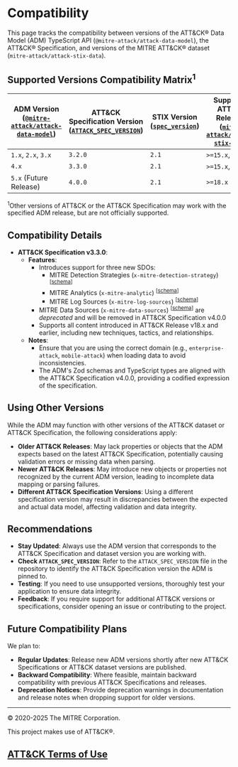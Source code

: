 
# Compatibility

<WorkInProgressNotice />

This page tracks the compatibility between versions of the ATT&CK® Data Model (ADM) TypeScript API (`@mitre-attack/attack-data-model`), the ATT&CK® Specification, and versions of the MITRE ATT&CK® dataset (`mitre-attack/attack-stix-data`).

## Supported Versions Compatibility Matrix<sup>1</sup>

| ADM Version ([`@mitre-attack/attack-data-model`](npmjs.com/package/@mitre-attack/attack-data-model)) | ATT&CK Specification Version ([`ATTACK_SPEC_VERSION`](https://github.com/mitre-attack/attack-data-model/blob/main/ATTACK_SPEC_VERSION)) | STIX Version ([`spec_version`](https://oasis-open.github.io/cti-documentation/resources#stix-21-specification)) | Supported ATT&CK Releases ([`mitre-attack/attack-stix-data`](https://github.com/mitre-attack/attack-stix-data/)) |
|-------------------------------------------------|------------------------------------------------------|-------------------------------|-------------------------------------------------------------|
| `1.x`, `2.x`, `3.x`                                   | `3.2.0`                                                | `2.1`                           | `>=15.x`, `<=17.x`                                              |
| `4.x`                                             | `3.3.0`                                                | `2.1`                           | `>=15.x`, `<=18.x`                                              |
| `5.x` (Future Release)                            | `4.0.0`                                                | `2.1`                           | `>=18.x`                                                      |

<sup>1</sup>Other versions of ATT&CK or the ATT&CK Specification may work with the specified ADM release, but are not officially supported.
## Compatibility Details

- **ATT&CK Specification v3.3.0**:
  - **Features**:
    - Introduces support for three new SDOs:
      - MITRE Detection Strategies (`x-mitre-detection-strategy`) <sup>[[schema](../src/schemas/sdo/detection-strategy.schema.ts)]</sup>
      - MITRE Analytics (`x-mitre-analytic`) <sup>[[schema](../src/schemas/sdo/analytic.schema.ts)]</sup>
      - MITRE Log Sources (`x-mitre-log-sources`) <sup>[[schema](../src/schemas/sdo/log-source.schema.ts)]</sup>
    - MITRE Data Sources (`x-mitre-data-sources`) <sup>[[schema](../src/schemas/sdo/data-source.schema.ts)]</sup> are _deprecated_ and will be removed in ATT&CK Specification v4.0.0
    - Supports all content introduced in ATT&CK Release v18.x and earlier, including new techniques, tactics, and relationships.
  - **Notes**:
    - Ensure that you are using the correct domain (e.g., `enterprise-attack`, `mobile-attack`) when loading data to avoid inconsistencies.
    - The ADM's Zod schemas and TypeScript types are aligned with the ATT&CK Specification v4.0.0, providing a codified expression of the specification.

## Using Other Versions

While the ADM may function with other versions of the ATT&CK dataset or ATT&CK Specification, the following considerations apply:

- **Older ATT&CK Releases**: May lack properties or objects that the ADM expects based on the latest ATT&CK Specification, potentially causing validation errors or missing data when parsing.
- **Newer ATT&CK Releases**: May introduce new objects or properties not recognized by the current ADM version, leading to incomplete data mapping or parsing failures.
- **Different ATT&CK Specification Versions**: Using a different specification version may result in discrepancies between the expected and actual data model, affecting validation and data integrity.

## Recommendations

- **Stay Updated**: Always use the ADM version that corresponds to the ATT&CK Specification and dataset version you are working with.
- **Check `ATTACK_SPEC_VERSION`**: Refer to the `ATTACK_SPEC_VERSION` file in the repository to identify the ATT&CK Specification version the ADM is pinned to.
- **Testing**: If you need to use unsupported versions, thoroughly test your application to ensure data integrity.
- **Feedback**: If you require support for additional ATT&CK versions or specifications, consider opening an issue or contributing to the project.

## Future Compatibility Plans

We plan to:

- **Regular Updates**: Release new ADM versions shortly after new ATT&CK Specifications or ATT&CK dataset versions are published.
- **Backward Compatibility**: Where feasible, maintain backward compatibility with previous ATT&CK Specifications and releases.
- **Deprecation Notices**: Provide deprecation warnings in documentation and release notes when dropping support for older versions.


---

© 2020-2025 The MITRE Corporation.

This project makes use of ATT&CK®.

[ATT&CK Terms of Use](https://attack.mitre.org/resources/terms-of-use/)
---
